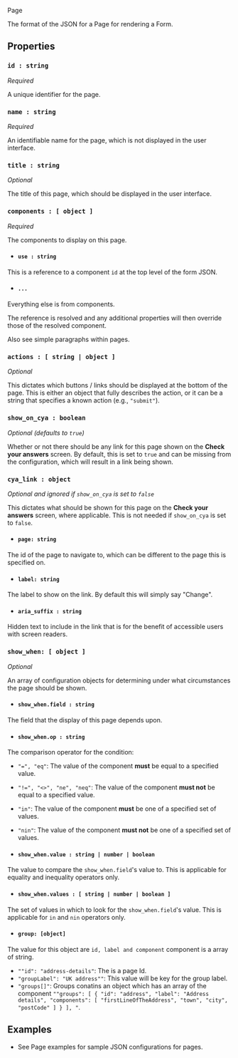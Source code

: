 <!-- Global imports -->

<Meta title="JSON Format/Page" id="F-JSON-Page" />

<Heading size="xl" id="json-format" caption="JSON Format">Page</Heading>

The format of the JSON for a Page for rendering a <Link href="/?path=/docs/d-formrenderer">Form</Link>.

## Properties

### `id : string`
*Required*

A unique identifier for the page.

### `name : string`
*Required*

An identifiable name for the page, which is not displayed in the user interface.

### `title : string`
*Optional*

The title of this page, which should be displayed in the user interface.

### `components : [ object ]`
*Required*

The <Link href="/?path=/docs/f-json-component">components</Link> to display on this page.

* #### `use : string`
This is a reference to a component `id` at the top level of the <Link href="/?path=/docs/f-json-form">form JSON</Link>.
* #### `...`
Everything else is from <Link href="/?path=/docs/f-json-component">components</Link>.

<Alert heading="If 'use' is specified">
The reference is resolved and any additional properties will then override those of the resolved component.

Also see <Link href="/?path=/docs/f-examples-component--page#simple-paragraphs-within-pages">simple paragraphs within pages</Link>.
</Alert>

### `actions : [ string | object ]`
*Optional*

This dictates which buttons / links should be displayed at the bottom of the page. This is either an object that
fully describes the action, or it can be a string that specifies a known action (e.g., `"submit"`).

### `show_on_cya : boolean`
*Optional (defaults to `true`)*

Whether or not there should be any link for this page shown on the **Check your answers** screen. By default, this is
set to `true` and can be missing from the configuration, which will result in a link being shown.

### `cya_link : object`
*Optional and ignored if `show_on_cya` is set to `false`*

This dictates what should be shown for this page on the **Check your answers** screen, where applicable. This is not
needed if `show_on_cya` is set to `false`.

* #### `page: string`
The id of the page to navigate to, which can be different to the page this is specified on.
* #### `label: string`
The label to show on the link. By default this will simply say "Change".
* #### `aria_suffix : string`
Hidden text to include in the link that is for the benefit of accessible users with screen readers.

### `show_when: [ object ]`
*Optional*

An array of configuration objects for determining under what circumstances the page should be shown.

* #### `show_when.field : string`
The field that the display of this page depends upon.

* #### `show_when.op : string`
The comparison operator for the condition:

  * `"=", "eq"`: The value of the component **must** be equal to a specified value.
  * `"!=", "<>", "ne", "neq"`: The value of the component **must not** be equal to a specified value.
  * `"in"`: The value of the component **must** be one of a specified set of values.
  * `"nin"`: The value of the component **must not** be one of a specified set of values.

* #### `show_when.value : string | number | boolean`
The value to compare the `show_when.field`'s value to. This is applicable for equality and inequality operators only.

* #### `show_when.values : [ string | number | boolean ]`
The set of values in which to look for the `show_when.field`'s value. This is applicable for `in` and `nin` operators only.

* #### `group: [object]`
The value for this object are `id, label and component` component is a array of string.
  * `""id": "address-details"`: The is a page Id.
  * `"groupLabel": "UK address""`: This value will be key for the group label.
  * `"groups[]"`: Groups conatins an object which has an array of the component `""groups": [
          {
            "id": "address",
            "label": "Address details",
            "components": [
              "firstLineOfTheAddress",
              "town",
              "city",
              "postCode"
            ]
          }
        ], "`.


## Examples

* See <Link href="/?path=/docs/f-examples-page">Page examples</Link> for sample JSON configurations for pages.
